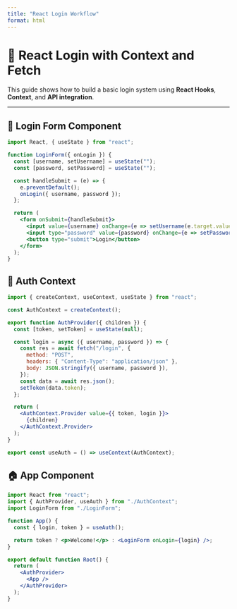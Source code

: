 ```yaml
---
title: "React Login Workflow"
format: html
---
```


# 🔐 React Login with Context and Fetch

This guide shows how to build a basic login system using **React Hooks**, **Context**, and **API integration**.

---

## 🧩 Login Form Component

```jsx
import React, { useState } from "react";

function LoginForm({ onLogin }) {
  const [username, setUsername] = useState("");
  const [password, setPassword] = useState("");

  const handleSubmit = (e) => {
    e.preventDefault();
    onLogin({ username, password });
  };

  return (
    <form onSubmit={handleSubmit}>
      <input value={username} onChange={e => setUsername(e.target.value)} />
      <input type="password" value={password} onChange={e => setPassword(e.target.value)} />
      <button type="submit">Login</button>
    </form>
  );
}
```

## 🔧 Auth Context


```jsx
import { createContext, useContext, useState } from "react";

const AuthContext = createContext();

export function AuthProvider({ children }) {
  const [token, setToken] = useState(null);

  const login = async ({ username, password }) => {
    const res = await fetch("/login", {
      method: "POST",
      headers: { "Content-Type": "application/json" },
      body: JSON.stringify({ username, password }),
    });
    const data = await res.json();
    setToken(data.token);
  };

  return (
    <AuthContext.Provider value={{ token, login }}>
      {children}
    </AuthContext.Provider>
  );
}

export const useAuth = () => useContext(AuthContext);

```

## 🏠 App Component

```jsx
import React from "react";
import { AuthProvider, useAuth } from "./AuthContext";
import LoginForm from "./LoginForm";

function App() {
  const { login, token } = useAuth();

  return token ? <p>Welcome!</p> : <LoginForm onLogin={login} />;
}

export default function Root() {
  return (
    <AuthProvider>
      <App />
    </AuthProvider>
  );
}

```